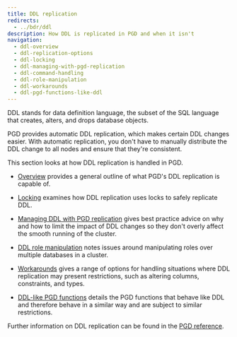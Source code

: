 ```yaml
---
title: DDL replication
redirects: 
  - ../bdr/ddl
description: How DDL is replicated in PGD and when it isn't
navigation:
  - ddl-overview
  - ddl-replication-options
  - ddl-locking
  - ddl-managing-with-pgd-replication
  - ddl-command-handling
  - ddl-role-manipulation
  - ddl-workarounds
  - ddl-pgd-functions-like-ddl
---
```


DDL stands for data definition language, the subset of the SQL
language that creates, alters, and drops database objects.

PGD provides automatic DDL replication, which makes certain DDL changes easier. With automatic replication, you don't have to manually distribute the DDL change to all nodes and ensure that they're consistent.

This section looks at how DDL replication is handled in PGD.

* [Overview](ddl-overview) provides a general outline of what PGD's DDL replication is capable of.

* [Locking](ddl-locking) examines how DDL replication uses locks to safely replicate DDL.

* [Managing DDL with PGD replication](ddl-managing-with-pgd-replication) gives best practice advice on why and how to limit the impact of DDL changes so they don't overly affect the smooth running of the cluster.
* [DDL role manipulation](ddl-role-manipulation) notes issues around manipulating roles over multiple databases in a cluster.

* [Workarounds](ddl-workarounds) gives a range of options for handling situations where DDL replication may present restrictions, such as altering columns, constraints, and types.

* [DDL-like PGD functions](ddl-pgd-functions-like-ddl) details the PGD functions that behave like DDL and therefore behave in a similar way and are subject to similar restrictions.


Further information on DDL replication can be found in the [PGD reference](/pgd/latest/reference/tables-views-functions/ddl).

